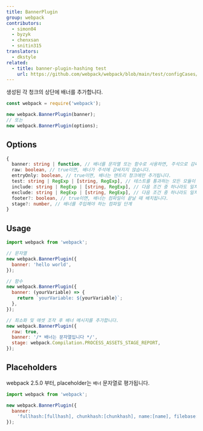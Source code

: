 ```yaml
---
title: BannerPlugin
group: webpack
contributors:
  - simon04
  - byzyk
  - chenxsan
  - snitin315
translators:
  - dkstyle
related:
  - title: banner-plugin-hashing test
    url: https://github.com/webpack/webpack/blob/main/test/configCases/plugins/banner-plugin-hashing/webpack.config.js
---
```


생성된 각 청크의 상단에 배너를 추가합니다.

```javascript
const webpack = require('webpack');

new webpack.BannerPlugin(banner);
// 또는
new webpack.BannerPlugin(options);
```

## Options

```ts
{
  banner: string | function, // 배너를 문자열 또는 함수로 사용하면, 주석으로 감싸집니다.
  raw: boolean, // true이면, 배너가 주석에 감싸지지 않습니다.
  entryOnly: boolean, // true이면, 배너는 엔트리 청크에만 추가됩니다.
  test: string | RegExp | [string, RegExp], // 테스트를 통과하는 모든 모듈이 포함됩니다.
  include: string | RegExp | [string, RegExp], // 다음 조건 중 하나라도 일치하는 모든 모듈이 포함됩니다.
  exclude: string | RegExp | [string, RegExp], // 다음 조건 중 하나라도 일치하는 모든 모듈이 제외됩니다.
  footer?: boolean, // true이면, 배너는 컴파일이 끝날 때 배치됩니다.
  stage?: number, // 배너를 주입해야 하는 컴파일 단계
}
```

## Usage

```javascript
import webpack from 'webpack';

// 문자열
new webpack.BannerPlugin({
  banner: 'hello world',
});

// 함수
new webpack.BannerPlugin({
  banner: (yourVariable) => {
    return `yourVariable: ${yourVariable}`;
  },
});

// 최소화 및 애셋 조작 후 배너 메시지를 추가합니다.
new webpack.BannerPlugin({
  raw: true,
  banner: '/* 배너는 문자열입니다 */',
  stage: webpack.Compilation.PROCESS_ASSETS_STAGE_REPORT,
});
```

## Placeholders

webpack 2.5.0 부터, placeholder는 `배너` 문자열로 평가됩니다.

```javascript
import webpack from 'webpack';

new webpack.BannerPlugin({
  banner:
    'fullhash:[fullhash], chunkhash:[chunkhash], name:[name], filebase:[filebase], query:[query], file:[file]',
});
```
